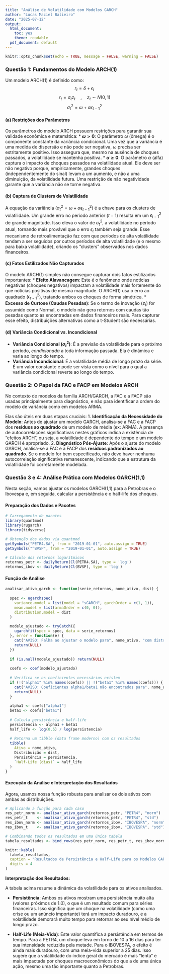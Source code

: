 ```yaml
---
title: "Análise de Volatilidade com Modelos GARCH"
author: "Lucas Maciel Balieiro"
date: "2025-07-12"
output:
  html_document:
    toc: yes
    theme: readable
  pdf_document: default
---
```


```r
knitr::opts_chunk$set(echo = TRUE, message = FALSE, warning = FALSE)
```

### **Questão 1: Fundamentos do Modelo ARCH(1)**

Um modelo ARCH(1) é definido como:
$$ r_{t}=\delta+\epsilon_{t} $$
$$ \epsilon_{t}=\sigma_{t}z_{t} \quad , \quad z_{t}\sim N(0,1) $$
$$ \sigma_{t}^{2}=\omega+\alpha\epsilon_{t-1}^{2} $$

#### **(a) Restrições dos Parâmetros**

Os parâmetros do modelo ARCH possuem restrições para garantir sua validade econômica e matemática:
* **$\omega > 0$**: O parâmetro $\omega$ (ômega) é o componente constante da variância condicional. Uma vez que a variância é uma medida de dispersão e não pode ser negativa, $\omega$ precisa ser estritamente positivo. Isso assegura que, mesmo na ausência de choques passados, a volatilidade se mantenha positiva.
* **$\alpha \ge 0$**: O parâmetro $\alpha$ (alfa) captura o impacto de choques passados na volatilidade atual. Ele deve ser não negativo porque, empiricamente, grandes choques (independentemente do sinal) levam a um aumento, e não a uma diminuição, da volatilidade futura. Uma restrição de não negatividade garante que a variância não se torne negativa.

#### **(b) Captura de Clusters de Volatilidade**

A equação da variância ($\sigma_{t}^{2}=\omega+\alpha\epsilon_{t-1}^{2}$) é a chave para os clusters de volatilidade. Um grande erro no período anterior ($t-1$) resulta em um $\epsilon_{t-1}^{2}$ de grande magnitude. Isso eleva o valor de $\sigma_{t}^{2}$, a volatilidade no período atual, tornando mais provável que o erro $\epsilon_{t}$ também seja grande. Esse mecanismo de retroalimentação faz com que períodos de alta volatilidade tendam a ser seguidos por outros períodos de alta volatilidade (e o mesmo para baixa volatilidade), criando os "clusters" observados nos dados financeiros.

#### **(c) Fatos Estilizados Não Capturados**

O modelo ARCH(1) simples não consegue capturar dois fatos estilizados importantes:
* **Efeito Alavancagem**: Este é o fenômeno onde notícias negativas (choques negativos) impactam a volatilidade mais fortemente do que notícias positivas de mesma magnitude. O ARCH(1) usa o erro ao quadrado ($\epsilon_{t-1}^{2}$), tratando ambos os choques de forma simétrica.
* **Excesso de Curtose (Caudas Pesadas)**: Se o termo de inovação ($z_t$) for assumido como Normal, o modelo não gera retornos com caudas tão pesadas quanto as encontradas em dados financeiros reais. Para capturar esse efeito, distribuições alternativas como a t-Student são necessárias.

#### **(d) Variância Condicional vs. Incondicional**

* **Variância Condicional ($\sigma_{t}^{2}$)**: É a previsão da volatilidade para o próximo período, *condicionada* a toda informação passada. Ela é dinâmica e varia ao longo do tempo.
* **Variância Incondicional**: É a volatilidade média de longo prazo da série. É um valor constante e pode ser vista como o nível para o qual a variância condicional reverte ao longo do tempo.

### **Questão 2: O Papel da FAC e FACP em Modelos ARCH**

No contexto de modelos da família ARCH/GARCH, a FAC e a FACP são usadas principalmente para diagnóstico, e não para identificar a ordem do modelo de variância como em modelos ARMA.

Elas são úteis em duas etapas cruciais:
1.  **Identificação da Necessidade do Modelo**: Antes de ajustar um modelo GARCH, analisa-se a FAC e a FACP dos **resíduos ao quadrado** de um modelo de média (ex: ARMA). A presença de autocorrelações significativas nestes gráficos indica a existência de "efeitos ARCH", ou seja, a volatilidade é dependente do tempo e um modelo GARCH é apropriado.
2.  **Diagnóstico Pós-Ajuste**: Após o ajuste do modelo GARCH, analisa-se a FAC e a FACP dos **resíduos padronizados ao quadrado**. Se o modelo for bem especificado, não deve haver nenhuma autocorrelação significativa remanescente, indicando que a estrutura da volatilidade foi corretamente modelada.

### **Questão 3 e 4: Análise Prática com Modelos GARCH(1,1)**

Nesta seção, vamos ajustar os modelos GARCH(1,1) para a Petrobras e o Ibovespa e, em seguida, calcular a persistência e o half-life dos choques.

#### **Preparação dos Dados e Pacotes**

```r
# Carregamento de pacotes
library(quantmod)
library(rugarch)
library(tidyverse)

# Obtenção dos dados via quantmod
getSymbols("PETR4.SA", from = "2019-01-01", auto.assign = TRUE)
getSymbols("^BVSP", from = "2019-01-01", auto.assign = TRUE)

# Cálculo dos retornos logarítmicos
retornos_petr <- dailyReturn(Cl(PETR4.SA), type = 'log')
retornos_ibov <- dailyReturn(Cl(BVSP), type = 'log')
```

#### **Função de Análise**


```r
analisar_ativo_garch <- function(serie_retornos, nome_ativo, dist) {
  
  spec <- ugarchspec(
    variance.model = list(model = "sGARCH", garchOrder = c(1, 1)),
    mean.model = list(armaOrder = c(0, 0)),
    distribution.model = dist
  )
  
  modelo_ajustado <- tryCatch({
    ugarchfit(spec = spec, data = serie_retornos)
  }, error = function(e) {
    cat("AVISO: Falha ao ajustar o modelo para", nome_ativo, "com distribuição", dist, "\n")
    return(NULL)
  })
  
  if (is.null(modelo_ajustado)) return(NULL)
  
  coefs <- coef(modelo_ajustado)
  
  # Verifica se os coeficientes necessários existem
  if (!("alpha1" %in% names(coefs)) || !("beta1" %in% names(coefs))) {
    cat("AVISO: Coeficientes alpha1/beta1 não encontrados para", nome_ativo, "\n")
    return(NULL)
  }
  
  alpha1 <- coefs["alpha1"]
  beta1 <- coefs["beta1"]
  
  # Calcula persistência e half-life
  persistencia <- alpha1 + beta1
  half_life <- log(0.5) / log(persistencia)
  
  # Retorna um tibble (data frame moderno) com os resultados
  tibble(
    Ativo = nome_ativo,
    Distribuição = dist,
    Persistência = persistencia,
    `Half-Life (dias)` = half_life
  )
}
```

#### **Execução da Análise e Interpretação dos Resultados**

Agora, usamos nossa função robusta para analisar os dois ativos com ambas as distribuições.

```r
# Aplicando a função para cada caso
res_petr_norm <- analisar_ativo_garch(retornos_petr, "PETR4", "norm")
res_petr_t    <- analisar_ativo_garch(retornos_petr, "PETR4", "std")
res_ibov_norm <- analisar_ativo_garch(retornos_ibov, "IBOVESPA", "norm")
res_ibov_t    <- analisar_ativo_garch(retornos_ibov, "IBOVESPA", "std")

# Combinando todos os resultados em uma única tabela
tabela_resultados <- bind_rows(res_petr_norm, res_petr_t, res_ibov_norm, res_ibov_t)

knitr::kable(
  tabela_resultados,
  caption = "Resultados de Persistência e Half-Life para os Modelos GARCH(1,1)",
  digits = 4
)
```

**Interpretação dos Resultados:**

A tabela acima resume a dinâmica da volatilidade para os ativos analisados.

* **Persistência**: Ambos os ativos mostram uma persistência muito alta (valores próximos de 1.0), o que é um resultado comum para séries financeiras. Isso significa que um choque na volatilidade (como uma crise ou um anúncio importante) terá um impacto duradouro, e a volatilidade demorará muito tempo para retornar ao seu nível médio de longo prazo.

* **Half-Life (Meia-Vida)**: Este valor quantifica a persistência em termos de tempo. Para a PETR4, um choque leva em torno de 10 a 16 dias para ter sua intensidade reduzida pela metade. Para o IBOVESPA, o efeito é ainda mais duradouro, com uma meia-vida superior a 25 dias. Isso sugere que a volatilidade do índice geral do mercado é mais "lenta" e mais impactada por choques macroeconômicos do que a de uma única ação, mesmo uma tão importante quanto a Petrobras.